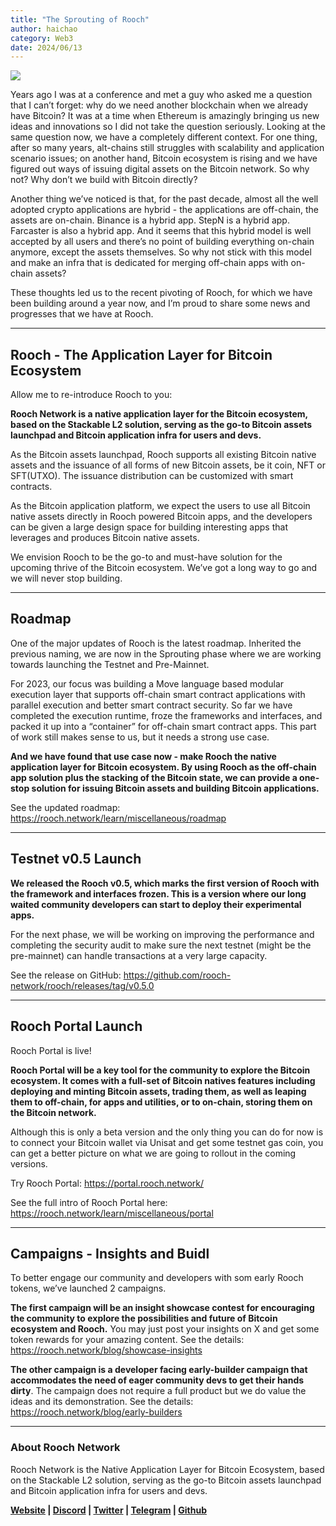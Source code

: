 ```yaml
---
title: "The Sprouting of Rooch"
author: haichao
category: Web3
date: 2024/06/13
---
```



<PostHeader />

![](/blog/sprouting-of-rooch.jpg)

Years ago I was at a conference and met a guy who asked me a question that I can’t forget: why do we need another blockchain when we already have Bitcoin? It was at a time when Ethereum is amazingly bringing us new ideas and innovations so I did not take the question seriously. Looking at the same question now, we have a completely different context. For one thing, after so many years, alt-chains still struggles with scalability and application scenario issues; on another hand, Bitcoin ecosystem is rising and we have figured out ways of issuing digital assets on the Bitcoin network. So why not? Why don’t we build with Bitcoin directly?

Another thing we’ve noticed is that, for the past decade, almost all the well adopted crypto applications are hybrid - the applications are off-chain, the assets are on-chain. Binance is a hybrid app. StepN is a hybrid app. Farcaster is also a hybrid app. And it seems that this hybrid model is well accepted by all users and there’s no point of building everything on-chain anymore, except the assets themselves. So why not stick with this model and make an infra that is dedicated for merging off-chain apps with on-chain assets?

These thoughts led us to the recent pivoting of Rooch, for which we have been building around a year now, and I’m proud to share some news and progresses that we have at Rooch.

---

## Rooch - The Application Layer for Bitcoin Ecosystem

Allow me to re-introduce Rooch to you:

**Rooch Network is a native application layer for the Bitcoin ecosystem, based on the Stackable L2 solution, serving as the go-to Bitcoin assets launchpad and Bitcoin application infra for users and devs.**

As the Bitcoin assets launchpad, Rooch supports all existing Bitcoin native assets and the issuance of all forms of new Bitcoin assets, be it coin, NFT or SFT(UTXO). The issuance distribution can be customized with smart contracts.

As the Bitcoin application platform, we expect the users to use all Bitcoin native assets directly in Rooch powered Bitcoin apps, and the developers can be given a large design space for building interesting apps that leverages and produces Bitcoin native assets.

We envision Rooch to be the go-to and must-have solution for the upcoming thrive of the Bitcoin ecosystem. We’ve got a long way to go and we will never stop building.

---

## Roadmap

One of the major updates of Rooch is the latest roadmap. Inherited the previous naming, we are now in the Sprouting phase where we are working towards launching the Testnet and Pre-Mainnet.

For 2023, our focus was building a Move language based modular execution layer that supports off-chain smart contract applications with parallel execution and better smart contract security. So far we have completed the execution runtime, froze the frameworks and interfaces, and packed it up into a “container” for off-chain smart contract apps. This part of work still makes sense to us, but it needs a strong use case.

**And we have found that use case now - make Rooch the native application layer for Bitcoin ecosystem. By using Rooch as the off-chain app solution plus the stacking of the Bitcoin state, we can provide a one-stop solution for issuing Bitcoin assets and building Bitcoin applications.**

See the updated roadmap: https://rooch.network/learn/miscellaneous/roadmap

---

## Testnet v0.5 Launch

**We released the Rooch v0.5, which marks the first version of Rooch with the framework and interfaces frozen. This is a version where our long waited community developers can start to deploy their experimental apps.** 

For the next phase, we will be working on improving the performance and completing the security audit to make sure the next testnet (might be the pre-mainnet) can handle transactions at a very large capacity. 

See the release on GitHub: https://github.com/rooch-network/rooch/releases/tag/v0.5.0

---

## Rooch Portal Launch

Rooch Portal is live! 

**Rooch Portal will be a key tool for the community to explore the Bitcoin ecosystem. It comes with a full-set of Bitcoin natives features including deploying and minting Bitcoin assets, trading them, as well as leaping them to off-chain, for apps and utilities, or to on-chain, storing them on the Bitcoin network.**

Although this is only a beta version and the only thing you can do for now is to connect your Bitcoin wallet via Unisat and get some testnet gas coin, you can get a better picture on what we are going to rollout in the coming versions.

Try Rooch Portal: https://portal.rooch.network/

See the full intro of Rooch Portal here: https://rooch.network/learn/miscellaneous/portal

---

## Campaigns - Insights and Buidl

To better engage our community and developers with som early Rooch tokens, we’ve launched 2 campaigns. 

**The first campaign will be an insight showcase contest for encouraging the community to explore the possibilities and future of Bitcoin ecosystem and Rooch.** You may just post your insights on X and get some token rewards for your amazing content. See the details: https://rooch.network/blog/showcase-insights

**The other campaign is a developer facing early-builder campaign that accommodates the need of eager community devs to get their hands dirty**. The campaign does not require a full product but we do value the ideas and its demonstration. See the details: https://rooch.network/blog/early-builders 

---

### About Rooch Network

Rooch Network is the Native Application Layer for Bitcoin Ecosystem, based on the Stackable L2 solution, serving as the go-to Bitcoin assets launchpad and Bitcoin application infra for users and devs. 

**[Website](https://rooch.network/) | [Discord](https://discord.com/invite/rooch) | [Twitter](https://x.com/RoochNetwork) | [Telegram](https://t.me/roochnetwork) | [Github](https://github.com/rooch-network/)**
